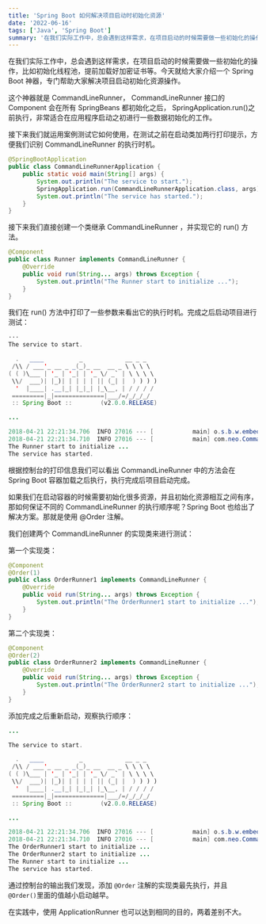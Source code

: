 ```yaml
---
title: 'Spring Boot 如何解决项目启动时初始化资源'
date: '2022-06-16'
tags: ['Java', 'Spring Boot']
summary: '在我们实际工作中，总会遇到这样需求，在项目启动的时候需要做一些初始化的操作，比如初始化线程池，提前加载好加密证书等。今天就给大家介绍一个 Spring Boot 神器，专门帮助大家解决项目启动初始化资源操作。'
---
```


在我们实际工作中，总会遇到这样需求，在项目启动的时候需要做一些初始化的操作，比如初始化线程池，提前加载好加密证书等。今天就给大家介绍一个 Spring Boot 神器，专门帮助大家解决项目启动初始化资源操作。

这个神器就是 CommandLineRunner， CommandLineRunner 接口的 Component 会在所有 SpringBeans 都初始化之后， SpringApplication.run()之前执行，非常适合在应用程序启动之初进行一些数据初始化的工作。

接下来我们就运用案例测试它如何使用，在测试之前在启动类加两行打印提示，方便我们识别 CommandLineRunner 的执行时机。

```java showLineNumbers
@SpringBootApplication
public class CommandLineRunnerApplication {
    public static void main(String[] args) {
        System.out.println("The service to start.");
        SpringApplication.run(CommandLineRunnerApplication.class, args);
        System.out.println("The service has started.");
    }
}

```

接下来我们直接创建一个类继承 CommandLineRunner ，并实现它的 run() 方法。

```java showLineNumbers
@Component
public class Runner implements CommandLineRunner {
    @Override
    public void run(String... args) throws Exception {
        System.out.println("The Runner start to initialize ...");
    }
}
```

我们在 run() 方法中打印了一些参数来看出它的执行时机。完成之后启动项目进行测试：

```java
···
The service to start.

  .   ____          _            __ _ _
 /\\ / ___'_ __ _ _(_)_ __  __ _ \ \ \ \
( ( )\___ | '_ | '_| | '_ \/ _` | \ \ \ \
 \\/  ___)| |_)| | | | | || (_| |  ) ) ) )
  '  |____| .__|_| |_|_| |_\__, | / / / /
 =========|_|==============|___/=/_/_/_/
 :: Spring Boot ::        (v2.0.0.RELEASE)

...

2018-04-21 22:21:34.706  INFO 27016 --- [           main] o.s.b.w.embedded.tomcat.TomcatWebServer  : Tomcat started on port(s): 8080 (http) with context path ''
2018-04-21 22:21:34.710  INFO 27016 --- [           main] com.neo.CommandLineRunnerApplication     : Started CommandLineRunnerApplication in 3.796 seconds (JVM running for 5.128)
The Runner start to initialize ...
The service has started.

```

根据控制台的打印信息我们可以看出 CommandLineRunner 中的方法会在 Spring Boot 容器加载之后执行，执行完成后项目启动完成。

如果我们在启动容器的时候需要初始化很多资源，并且初始化资源相互之间有序，那如何保证不同的 CommandLineRunner 的执行顺序呢？Spring Boot 也给出了解决方案。那就是使用 @Order 注解。

我们创建两个 CommandLineRunner 的实现类来进行测试：

第一个实现类：

```java showLineNumbers
@Component
@Order(1)
public class OrderRunner1 implements CommandLineRunner {
    @Override
    public void run(String... args) throws Exception {
        System.out.println("The OrderRunner1 start to initialize ...");
    }
}

```

第二个实现类：

```java showLineNumbers
@Component
@Order(2)
public class OrderRunner2 implements CommandLineRunner {
    @Override
    public void run(String... args) throws Exception {
        System.out.println("The OrderRunner2 start to initialize ...");
    }
}

```

添加完成之后重新启动，观察执行顺序：

```java showLineNumbers
...

The service to start.

  .   ____          _            __ _ _
 /\\ / ___'_ __ _ _(_)_ __  __ _ \ \ \ \
( ( )\___ | '_ | '_| | '_ \/ _` | \ \ \ \
 \\/  ___)| |_)| | | | | || (_| |  ) ) ) )
  '  |____| .__|_| |_|_| |_\__, | / / / /
 =========|_|==============|___/=/_/_/_/
 :: Spring Boot ::        (v2.0.0.RELEASE)

...

2018-04-21 22:21:34.706  INFO 27016 --- [           main] o.s.b.w.embedded.tomcat.TomcatWebServer  : Tomcat started on port(s): 8080 (http) with context path ''
2018-04-21 22:21:34.710  INFO 27016 --- [           main] com.neo.CommandLineRunnerApplication     : Started CommandLineRunnerApplication in 3.796 seconds (JVM running for 5.128)
The OrderRunner1 start to initialize ...
The OrderRunner2 start to initialize ...
The Runner start to initialize ...
The service has started.

```

通过控制台的输出我们发现，添加 `@Order` 注解的实现类最先执行，并且 `@Order()`里面的值越小启动越早。

在实践中，使用 ApplicationRunner 也可以达到相同的目的，两着差别不大。
